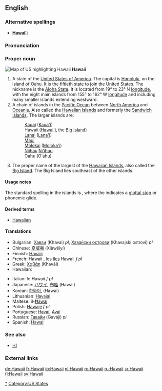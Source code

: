 {{see|Hawaiʻi}}
==English==

===Alternative spellings===
*'''[[Hawaiʻi]]'''

===Pronunciation===
{{rfap}}

===Proper noun===
[[Image:Map of USA highlighting Hawaii.png|thumb|right|Map of US highlighting Hawaii]]
'''Hawaii'''

# A state of the [[United States of America]]. The capital is [[Honolulu]], on the island of [[Oahu]]. It is the fiftieth state to join the United States. The nickname is the [[Aloha State]]. It is located from 19° to 23° N [[longitude]], with the eight main islands from 155° to 162° W [[longitude]] and including many smaller islands extending westward.
# A chain of islands in the [[Pacific Ocean]] between [[North America]] and [[Oceania]]. Also called the [[Hawaiian Islands]] and formerly the [[Sandwich Islands]]. The larger islands are:
#:[[Kauai]] ([[Kaua'i]])
#:Hawaii ([[Hawai'i]], the [[Big Island]])
#:[[Lanai]] ([[Lana'i]])
#:[[Maui]]
#:[[Molokai]] ([[Moloka'i]])
#:[[Niihau]] [[Ni'ihau]]
#:[[Oahu]] ([[O'ahu]])
# The proper name of the largest of the [[Hawaiian Islands]], also called the [[Big Island]]. The Big Island lies southeast of the other islands.

====Usage notes====
The standard spelling in the islands is '''{{unicode|Hawaiʻi}}''', where the {{unicode|ʻ}} indicates a [[glottal stop]] or phonemic glide.

{{rfe}}

====Derived terms====
*[[Hawaiian]]

====Translations====
{{top}}
*Bulgarian: [[Хаваи]] (Khavai) ''pl'', [[Хавайски острови]] (Khavajski ostrovi) ''pl''
*Chinese: [[夏威夷]] (Xiàwēiyí)
*Finnish: [[Havaiji]]
*French: Hawaii {{m}}, les [[îles]] Hawaii ''f pl''
*Greek: [[Χαβάη]] (Khavái)
*Hawaiian: {{unicode|[[Hawaiʻi]]}}
{{mid}}
*Italian: le Hawaii ''f pl''
*Japanese: [[ハワイ]], [[布哇]] (Hawai)
*Korean: [[하와이]], (Hawai)
*Lithuanian: [[Havajai]]
*Maltese: il-[[Ħawaj]]
*Polish: [[Hawaje]] ''f pl''
*Portuguese: [[Havaí]], [[Avaí]] {{m}}
*Russian: [[Гавайи]] (Gaváji) ''pl''
*Spanish: [[Hawai]]
{{bottom}}

===See also===
*[[HI]]

===External links===
{{pedialite}}

[[Category:Hawaii|*]]
[[Category:US States]]

[[de:Hawaii]]
[[fr:Hawaii]]
[[io:Hawaii]]
[[nl:Hawaii]]
[[ro:Hawaii]]
[[ru:Hawaii]]
[[sr:Hawaii]]
[[fi:Hawaii]]
[[sv:Hawaii]]